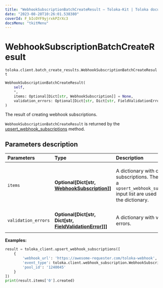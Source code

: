 ```yaml
---
title: "WebhookSubscriptionBatchCreateResult — Toloka-Kit | Toloka documentation"
date: "2023-08-28T10:26:01.538380"
coverId: F_bIcOYF9yjrxkPZrXc3
docsMenu: "tkitMenu"
---
```


# WebhookSubscriptionBatchCreateResult

`toloka.client.batch_create_results.WebhookSubscriptionBatchCreateResult`

```python
WebhookSubscriptionBatchCreateResult(
    self,
    *,
    items: Optional[Dict[str, WebhookSubscription]] = None,
    validation_errors: Optional[Dict[str, Dict[str, FieldValidationError]]] = None
)
```

The result of creating webhook subscriptions.

`WebhookSubscriptionBatchCreateResult` is returned by the [upsert_webhook_subscriptions](/docs/toloka-kit/reference/toloka.client.TolokaClient.upsert_webhook_subscriptions) method.

## Parameters description

| Parameters | Type | Description |
| :----------| :----| :-----------|
`items`|**Optional\[Dict\[str, [WebhookSubscription](/docs/toloka-kit/reference/toloka.client.webhook_subscription.WebhookSubscription)\]\]**|<p>A dictionary with created subscriptions. The indexes of a `upsert_webhook_subscriptions` input list are used as keys in the dictionary.</p>
`validation_errors`|**Optional\[Dict\[str, Dict\[str, [FieldValidationError](/docs/toloka-kit/reference/toloka.client.batch_create_results.FieldValidationError)\]\]\]**|<p>A dictionary with validation errors.</p>

**Examples:**

```python
result = toloka_client.upsert_webhook_subscriptions([
    {
        'webhook_url': 'https://awesome-requester.com/toloka-webhook',
        'event_type': toloka.client.webhook_subscription.WebhookSubscription.EventType.ASSIGNMENT_CREATED,
        'pool_id': '1240045'
    }
])
print(result.items['0'].created)
```